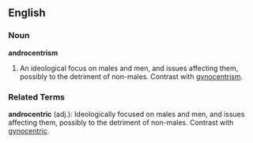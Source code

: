 ==English==
===Noun===
'''androcentrism'''
#An ideological focus on males and men, and issues affecting them, possibly to the detriment of non-males. Contrast with [[gynocentrism]].

===Related Terms===
'''androcentric''' (adj.): Ideologically focused on males and men, and issues affecting them, possibly to the detriment of non-males. Contrast with [[gynocentric]].